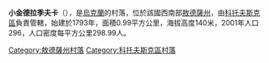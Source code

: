 {{coord|47|35|28|N|29|43|57|E|scale:30000|display=title}}

'''小金德拉季夫卡'''（{{lang-uk|Мала Кіндратівка}}），是[[烏克蘭|烏克蘭]]的村落，位於該國西南部[[敖德薩州|敖德薩州]]，由[[科托夫斯克區|科托夫斯克區]]負責管轄，始建於1793年，面積0.99平方公里，海拔高度140米，2001年人口296，人口密度每平方公里298.99人。

{{DEFAULTSORT:Мала Кіндратівка}}
[[Category:敖德薩州村落|Category:敖德薩州村落]]
[[Category:科托夫斯克區村落|Category:科托夫斯克區村落]]


{{Odessa-geo-stub}}